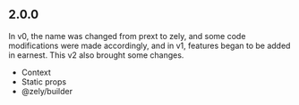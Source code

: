 ## 2.0.0

In v0, the name was changed from prext to zely, and some code modifications were made accordingly, and in v1, features began to be added in earnest. This v2 also brought some changes.

- Context
- Static props
- @zely/builder
